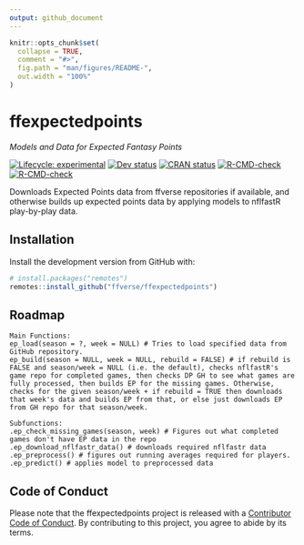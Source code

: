 ```yaml
---
output: github_document
---
```


<!-- README.md is generated from README.Rmd. Please edit that file -->

```r
knitr::opts_chunk$set(
  collapse = TRUE,
  comment = "#>",
  fig.path = "man/figures/README-",
  out.width = "100%"
)
```

# ffexpectedpoints

*Models and Data for Expected Fantasy Points*

<!-- badges: start -->
[![Lifecycle: experimental](https://img.shields.io/badge/lifecycle-experimental-orange.svg?style=flat-square)](https://lifecycle.r-lib.org/articles/stages.html#experimental)
[![Dev status](https://img.shields.io/github/r-package/v/ffverse/ffexpectedpoints/main?label=dev&style=flat-square&logo=github)](https://ffexpectedpoints.ffverse.com/)
[![CRAN status](https://www.r-pkg.org/badges/version/ffexpectedpoints)](https://CRAN.R-project.org/package=ffexpectedpoints)
[![R-CMD-check](https://github.com/dynastyprocess/ffexpectedpoints/workflows/R-CMD-check/badge.svg)](https://github.com/dynastyprocess/ffexpectedpoints/actions)
[![R-CMD-check](https://github.com/ffverse/ffexpectedpoints/workflows/R-CMD-check/badge.svg)](https://github.com/ffverse/ffexpectedpoints/actions)
<!-- badges: end -->

Downloads Expected Points data from ffverse repositories if available, and otherwise builds up expected points data by applying models to nflfastR play-by-play data.

## Installation

Install the development version from GitHub with:

```r
# install.packages("remotes")
remotes::install_github("ffverse/ffexpectedpoints")
```

## Roadmap

```
Main Functions: 
ep_load(season = ?, week = NULL) # Tries to load specified data from GitHub repository.
ep_build(season = NULL, week = NULL, rebuild = FALSE) # if rebuild is FALSE and season/week = NULL (i.e. the default), checks nflfastR's game repo for completed games, then checks DP GH to see what games are fully processed, then builds EP for the missing games. Otherwise, checks for the given season/week + if rebuild = TRUE then downloads that week's data and builds EP from that, or else just downloads EP from GH repo for that season/week.

Subfunctions:
.ep_check_missing_games(season, week) # Figures out what completed games don't have EP data in the repo
.ep_download_nflfastr_data() # downloads required nflfastr data
.ep_preprocess() # figures out running averages required for players.
.ep_predict() # applies model to preprocessed data
```
## Code of Conduct
  
Please note that the ffexpectedpoints project is released with a [Contributor Code of Conduct](https://contributor-covenant.org/version/2/0/CODE_OF_CONDUCT.html). By contributing to this project, you agree to abide by its terms.
  
